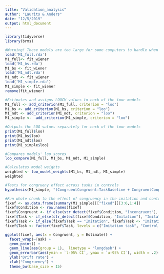 ```yaml
---
title: "Validation_analysis"
author: "Laurits & Anders"
date: "12/5/2019"
output: html_document
---
```


```r
library(tidyverse)
library(brms)

#Warning! These models are too large for some computers to handle when calculating model weights. Use models in '/Small models' instead if this is a problem.
load('M1_full.rda')
M1_full<- fit_wiener
load('M1_bs.rda')
M1_bs <- fit_wiener
load('M1_ndt.rda')
M1_ndt <- fit_wiener
load('M1_simple.rda')
M1_simple <- fit_wiener
remove(fit_wiener)
```

```r
#Estimates and assigns LOOCV-values to each of the four models
M1_full <- add_criterion(M1_full, criterion = "loo")
M1_bs <- add_criterion(M1_bs, criterion = "loo")
M1_ndt <- add_criterion(M1_ndt, criterion = "loo")
M1_simple <-  add_criterion(M1_simple, criterion = "loo")

#Outputs the LOO-values separately for each of the four models
print(M1_full$loo)
print(M1_bs$loo)
print(M1_ndt$loo)
print(M1_simple$loo)

#Compares models' loo scores
loo_compare(M1_full, M1_bs, M1_ndt, M1_simple)

#Calculates model weights 
weighted <- loo_model_weights(M1_bs, M1_ndt, M1_simple)
weighted
```

```r
#Tests for congrueny effect across tasks in controls
hypothesis(M1_simple, "(CongruentCongruent:TaskBaseline + CongruentCongruent:TaskImitation) > (CongruentIncongruent:TaskBaseline + CongruentIncongruent:TaskImitation)")
```

```r
#Run whole chunk to the effect of congruency in the imitation and control task
fixef <- as.data.frame(summary(M1_simple)[["fixed"]][3:6,1:4])
fixef$Condition <- row.names(fixef)
fixef$Congruent <- if_else(str_detect(fixef$Condition, "Incongruent"), "Incongruent", "Congruent")
fixef$Task <- if_else(str_detect(fixef$Condition, "Imitation"), "Imitation", "Baseline")
fixef$Task <- if_else(fixef$Task == "Imitation", fixef$Task <- "Imitation task", fixef$Task <- "Control task")
fixef$Task <- factor(fixef$Task, levels = c("Imitation task", "Control task"))

ggplot(fixef, aes(x = Congruent, y = Estimate)) +
  facet_wrap(~Task) +
  geom_point() +
  geom_line(aes(group = 1),  linetype = "longdash") + 
  geom_errorbar(aes(ymin = `l-95% CI`, ymax = `u-95% CI`), width = .2) +
  ylab("Drift rate") + 
  xlab("Congruency") +
  theme_bw(base_size = 15)
```


